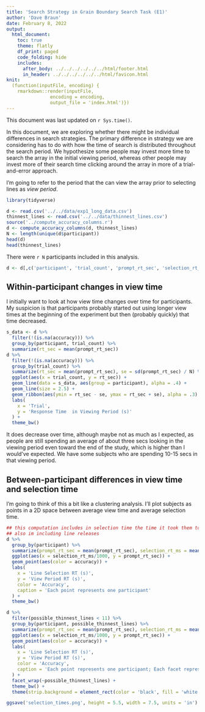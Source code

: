 ```yaml
---
title: 'Search Strategy in Grain Boundary Search Task (E1)'
author: 'Dave Braun'
date: February 8, 2022
output:
  html_document:
    toc: true
    theme: flatly
    df_print: paged
    code_folding: hide
    includes:
      after_body: ../../../../../../html/footer.html
      in_header: ../../../../../../html/favicon.html
knit:
  (function(inputFile, encoding) {
    rmarkdown::render(inputFile,
                encoding = encoding,
                output_file = 'index.html')})
---
```


This document was last updated on `r Sys.time()`.

In this document, we are exploring whether there might be individual differences in search strategies. The primary difference in strategy we are considering has to do with how the time of search is distributed throughout the search period. We hypothesize some people may invest more time to search the array in the initial viewing period, whereas other people may invest more of their search time clicking around the array in more of a trial-and-error approach.   

I'm going to refer to the period that the can view the array prior to selecting lines as *view period*.

```r
library(tidyverse)
```

```r
d <- read.csv('../../data/exp1_long_data.csv')
thinnest_lines <- read.csv('../../data/thinnest_lines.csv')
source('../compute_accuracy_columns.r')
d <- compute_accuracy_columns(d, thinnest_lines)
N <- length(unique(d$participant))
head(d)
head(thinnest_lines)

```

There were `r N` participants included in this analysis.

```r
d <- d[,c('participant', 'trial_count', 'prompt_rt_sec', 'selection_rt_ms', 'selected_or_released', 'possible_thinnest_lines', 'accuracy')]
```

## Within-participant changes in view time

I initially want to look at how view time changes over time for participants. My suspicion is that participants probably started out using longer view times at the beginning of the experiment but then (probably quickly) that time decreased.  

```r
s_data <- d %>% 
  filter(!(is.na(accuracy))) %>% 
  group_by(participant, trial_count) %>% 
  summarize(rt_sec = mean(prompt_rt_sec))
d %>% 
  filter(!(is.na(accuracy))) %>% 
  group_by(trial_count) %>% 
  summarize(rt_sec = mean(prompt_rt_sec), se = sd(prompt_rt_sec) / N) %>% 
  ggplot(aes(x = trial_count, y = rt_sec)) + 
  geom_line(data = s_data, aes(group = participant), alpha = .4) +
  geom_line(size = 2.5) + 
  geom_ribbon(aes(ymin = rt_sec - se, ymax = rt_sec + se), alpha = .3) +
  labs(
    x = 'Trial',
    y = 'Response Time  in Viewing Period (s)'
  ) + 
  theme_bw()
```

It does decrease over time, although maybe not as much as I expected, as people are still spending an average of about three secs looking in the viewing period even toward the end of the study, which is higher than I would've expected. We have some subjects who are spending 10-15 secs in that viewing period.

## Between-participant differences in view time and selection time

I'm going to think of this a bit like a clustering analysis. I'll plot subjects as points in a 2D space between average view time and average selection time.

```r
## this computation includes in selection time the time it took them to press the submit button
## also im including line releases
d %>% 
  group_by(participant) %>% 
  summarize(prompt_rt_sec = mean(prompt_rt_sec), selection_rt_ms = mean(selection_rt_ms), accuracy = mean(accuracy, na.rm = TRUE)) %>% 
  ggplot(aes(x = selection_rt_ms/1000, y = prompt_rt_sec)) + 
  geom_point(aes(color = accuracy)) + 
  labs(
    x = 'Line Selection RT (s)',
    y = 'View Period RT (s)',
    color = 'Accuracy',
    caption = 'Each point represents one participant'
  ) +
  theme_bw()
```

```r
d %>% 
  filter(possible_thinnest_lines < 11) %>% 
  group_by(participant, possible_thinnest_lines) %>% 
  summarize(prompt_rt_sec = mean(prompt_rt_sec), selection_rt_ms = mean(selection_rt_ms), accuracy = mean(accuracy, na.rm = TRUE)) %>% 
  ggplot(aes(x = selection_rt_ms/1000, y = prompt_rt_sec)) + 
  geom_point(aes(color = accuracy)) + 
  labs(
    x = 'Line Selection RT (s)',
    y = 'View Period RT (s)',
    color = 'Accuracy',
    caption = 'Each point represents one participant; Each facet represents the number of thinnest lines on a trial.'
  ) +
  facet_wrap(~possible_thinnest_lines) + 
  theme_bw() + 
  theme(strip.background = element_rect(color = 'black', fill = 'white'))
```

```r
ggsave('selection_times.png', height = 5.5, width = 7.5, units = 'in')
```

















